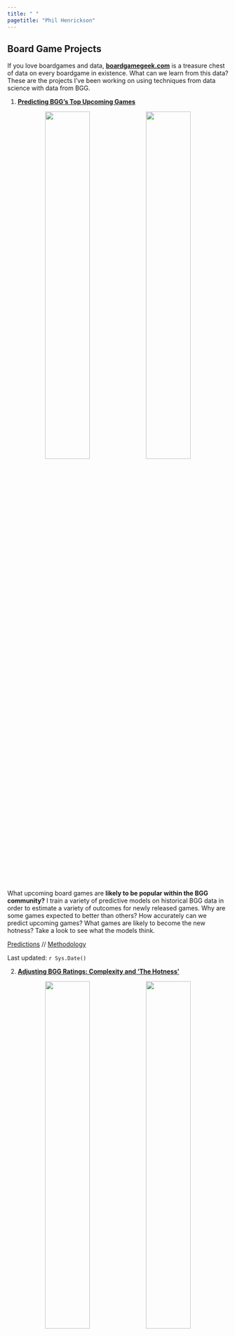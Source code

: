 ```yaml
---
title: " "
pagetitle: "Phil Henrickson"
---
```


## Board Game Projects {-}

If you love boardgames and data, [**boardgamegeek.com**](https://boardgamegeek.com) is a treasure chest of data on every boardgame in existence. What can we learn from this data? These are the projects I've been working on using techniques from data science with data from BGG.

1. [**Predicting BGG's Top Upcoming Games**](https://phenrickson.github.io/bgg_reports/upcoming_games_tables.html)

<center>

![](images/predicting_games.png){width=45%} ![](images/outcome_coefs.png){width=45%}

</center>

What upcoming board games are **likely to be popular within the BGG community?** I train a variety of predictive models on historical BGG data in order to estimate a variety of outcomes for newly released games. Why are some games expected to better than others? How accurately can we predict upcoming games? What games are likely to become the new hotness? Take a look to see what the models think.

[Predictions](https://phenrickson.github.io/bgg_reports/upcoming_games_tables.html) // [Methodology](https://phenrickson.github.io/bgg_reports/predicting_bgg_outcomes.html)

Last updated: `r Sys.Date()`

2. [**Adjusting BGG Ratings: Complexity and 'The Hotness'**](https://phenrickson.github.io/bgg_reports/adjusting_bgg_ratings.html)

<center>

![](images/averages_and_usersrated.png){width=45%} ![](images/hotness_adjusted.png){width=45%}

</center>

I use a variety techniques to make adjustments to the Geek rating on boardgamegeek.First, I compute **Complexity-Adjusted Ratings** in order to identify which games get the most bang for their complexity buck. I am not the first to develop the method for computing these ratings, which is a very simple statistical model, but I do use that method to keep a list of up-to-date complexity ratings based on my latest pull of games from BGG. Second, I amend the formula for the geek rating to place a greater weight on the popularity of the game, which I have found can mitigate a tendency of the geek ratings to skew towards the 'the hotness'.

[Rankings](https://phenrickson.github.io/bgg_reports/adjusted_ratings_table.html) // [Methodology](https://phenrickson.github.io/bgg_reports/adjusting_bgg_ratings.html)

Last updated: `r Sys.Date()`

3. [**Predicting User Collections, or How to Create an Artificial Shut Up and Sit Down**](https://phenrickson.github.io/bgg_reports/upcoming_reviewer_tables.html)

![](images/user_separation.png){width=45%} ![](images/user_predictions_table.png){width=45%}

"What upcoming games should I check out?"

Rather than trying to predict how the boardgamegeek community will rate a game, I train models at the individual user level to predict whether someone will be likely to add an upcoming game to their collection. This started as a project to [train a model to identify games for myself](https://phenrickson.github.io/bgg_reports/user_reports/mrbananagrabber_2020.html), but then I realized that this could be extended to anyone with a boardgamegeek account and a decent number of games in their collection. 

I've run this analysis for a few prominent reviewers to see what upcoming games they're most likely to be interested in:

[Watch It Played](https://phenrickson.github.io/bgg_reports/user_reports/Watch_It_Played_2020.html)

[Mark Bigney (So Very Wrong About Games)](https://phenrickson.github.io/bgg_reports/user_reports/Gyges_2020.html)

[Richard Ham (rahdo)](https://phenrickson.github.io/bgg_reports/user_reports/rahdo_2020.html)

[Quinns (Shut Up and Sit Down, though his data is a bit out of date)](https://phenrickson.github.io/bgg_reports/user_reports/Quinns_2020.html)

[Zee Garcia (The Dice Tower)](https://phenrickson.github.io/bgg_reports/user_reports/ZeeGarcia_2020.html)

[me](https://phenrickson.github.io/bgg_reports/user_reports/mrbananagrabber_2020.html)

[my brother](https://phenrickson.github.io/bgg_reports/user_reports/GOBBluth89_2020.html)

Last updated: `r Sys.Date()`

<!-- 4. [**Finding Boardgame "Neighbors"**]() -->

